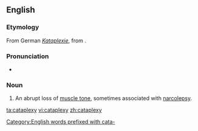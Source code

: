==English==
{{wikipedia}}

===Etymology===
From German ''[[Kataplexie]]'', from {{etyl|grc}} {{term|lang=grc|κατάπληξις}}.

===Pronunciation===
* {{IPA|/ˈkætəplɛksi/}}

===Noun===
{{en-noun|cataplexies}}

# {{medicine}} An abrupt loss of [[muscle tone]], sometimes associated with [[narcolepsy]].

[[ta:cataplexy]]
[[vi:cataplexy]]
[[zh:cataplexy]]

[[Category:English words prefixed with cata-]]